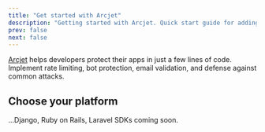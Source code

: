 ```yaml
---
title: "Get started with Arcjet"
description: "Getting started with Arcjet. Quick start guide for adding rate limiting, bot protection, and email validation to your app."
prev: false
next: false
---
```



<a href="https://arcjet.com">Arcjet</a> helps developers protect their apps in just
a few lines of code. Implement rate limiting, bot protection, email validation, and
defense against common attacks.

## Choose your platform

<CardGrid>
  <LinkCard
    title="Bun"
    href="/get-started/bun"
    description="Protect your Bun app with Arcjet."
  ></LinkCard>
  <LinkCard
    title="Next.js"
    href="/get-started/nextjs"
    description="Protect your Next.js app with Arcjet."
  ></LinkCard>
  <LinkCard
    title="Node.js"
    href="/get-started/nodejs"
    description="Protect your Node.js app with Arcjet."
  ></LinkCard>
  <LinkCard
    title="SvelteKit"
    href="/get-started/sveltekit"
    description="Protect your SvelteKit app with Arcjet."
  ></LinkCard>
</CardGrid>

...Django, Ruby on Rails, Laravel SDKs coming soon.
